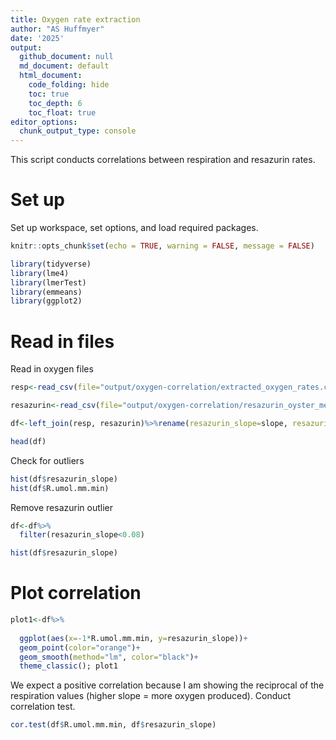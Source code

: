 ```yaml
---
title: Oxygen rate extraction 
author: "AS Huffmyer"
date: '2025'
output:
  github_document: null
  md_document: default
  html_document:
    code_folding: hide
    toc: true
    toc_depth: 6
    toc_float: true
editor_options: 
  chunk_output_type: console
---
```


This script conducts correlations between respiration and resazurin rates.      

# Set up 

Set up workspace, set options, and load required packages.    
```r
knitr::opts_chunk$set(echo = TRUE, warning = FALSE, message = FALSE)
```

```r
library(tidyverse)
library(lme4)
library(lmerTest)
library(emmeans)
library(ggplot2)
```

# Read in files 

Read in oxygen files 
```r
resp<-read_csv(file="output/oxygen-correlation/extracted_oxygen_rates.csv")

resazurin<-read_csv(file="output/oxygen-correlation/resazurin_oyster_metrics.csv")

df<-left_join(resp, resazurin)%>%rename(resazurin_slope=slope, resazurin_total=value)

head(df)
```

Check for outliers 
```r
hist(df$resazurin_slope)
hist(df$R.umol.mm.min)
```

Remove resazurin outlier
```r
df<-df%>%
  filter(resazurin_slope<0.08)

hist(df$resazurin_slope)
```

# Plot correlation 

```r
plot1<-df%>%
  
  ggplot(aes(x=-1*R.umol.mm.min, y=resazurin_slope))+
  geom_point(color="orange")+
  geom_smooth(method="lm", color="black")+
  theme_classic(); plot1
```

We expect a positive correlation because I am showing the reciprocal of the respiration values (higher slope = more oxygen produced). 
Conduct correlation test. 

```r
cor.test(df$R.umol.mm.min, df$resazurin_slope)
```

